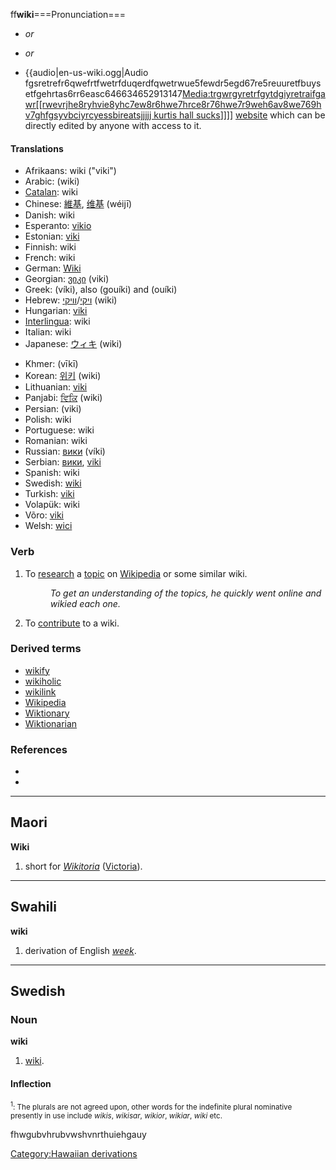 {{was wotd|2006|December|31}}ff'''wiki'''===Pronunciation===
* {{IPA|/ˈwɪ.ki/}} ''or'' {{IPAchar|/ˈwi.ki/}}
* {{AHD|(wĭʹkē)}} ''or'' {{AHDchar|(wēʹkē)}}
* {{audio|en-us-wiki.ogg|Audio fgsretrefr6qwefrtfwetrfduqerdfqwetrwue5fewdr5egd67re5reuuretfbuysetfgehrtas6rr6easc646634652913147[[Media:trgwrgyretrfgytdgiyretraifgawr[[rwevrjhe8ryhvie8yhc7ew8r6hwe7hrce8r76hwe7r9weh6av8we769hv7ghfgsyvbciyrcyessbireatsjjjjj kurtis hall sucks ]]]]]] [[website]] which can be directly edited by anyone with access to it.

====Translations====
{{trans-top|''n.'' collaborative website}}
*Afrikaans: wiki ("viki")
*Arabic: {{ARchar|[[ويكي]]}} (wiki)
*[[Catalan]]: wiki
*Chinese: [[維基]], [[维基]] (wéijī)
*Danish: wiki
*Esperanto: [[vikio]]
*Estonian: [[viki#Estonian|viki]]
*Finnish: wiki
*French: wiki {{m}}
*German: [[Wiki]] {{n}}
*Georgian: [[ვიკი]] (viki)
*Greek: {{t|el|βίκι|n}} (víki), also {{t|el|γουίκι|n}} (gouíki) and {{t|el|ουίκι|n}} (ouíki)
*Hebrew: [[ויקי]]/[[וויקי]] (wiki)
*Hungarian: [[viki]]
*[[Interlingua]]: wiki
*Italian: wiki
*Japanese: [[ウィキ]] (wiki)
{{trans-mid}}
*Khmer: {{KMchar|[[វីគី]]}} (vīkī)
*Korean: [[위키]] (wiki)
*Lithuanian: [[viki#Lithuanian|viki]]
*Panjabi: [[ਵਿਕਿ]] (wiki)
*Persian: {{FAchar|[[ویکی]]}} (viki)
*Polish: wiki
*Portuguese: wiki
*Romanian: wiki
*Russian: [[вики]] (víki)
*Serbian: [[вики]], [[viki]]
*Spanish: wiki
*Swedish: [[#Swedish|wiki]]
*Turkish: [[viki#Turkish|viki]]
*Volapük: wiki
*Võro: [[viki#Võro|viki]]
*Welsh: [[wici]]
{{trans-bottom}}

===Verb===
{{en-verb|wiki}}

# {{transitive}} To [[research]] a [[topic]] on [[Wikipedia]] or some similar wiki.
#:''To get an understanding of the topics, he quickly went online and wikied each one.''
# {{intransitive}} To [[contribute]] to a wiki.

===Derived terms===
* [[wikify]]
* [[wikiholic]]
* [[wikilink]]
* [[Wikipedia]]
* [[Wiktionary]]
* [[Wiktionarian]]

===References===
* {{R:American Heritage 2000|wiki}}
* {{R:Webster's New Millennium|wiki}}

----

==Maori==
'''Wiki'''
# short for ''[[Wikitoria]]'' ([[Victoria]]).

----

==Swahili==
'''wiki'''
# derivation of English ''[[week]]''.

----

==Swedish==

===Noun===
'''wiki''' {{IPA|viːkɪ, vɪkɪ, wiːkɪ, wɪkɪ}}

# [[#English|wiki]].

====Inflection====
{{sv-noun|gender=Common|wiki|wikin|wikier|wikierna|wikis|wikins|wikiers|wikiernas}}
<small><sup>1</sup>: The plurals are not agreed upon, other words for the indefinite plural nominative presently in use include ''wikis'', ''wikisar'', ''wikior'', ''wikiar'', ''wiki'' etc.</small>

[[Category:Hawaiian derivations]]

fhwgubvhrubvwshvnrthuiehgauy